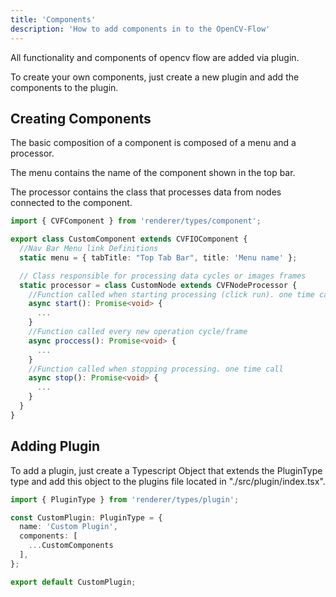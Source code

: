 ```yaml
---
title: 'Components'
description: 'How to add components in to the OpenCV-Flow'
---
```


All functionality and components of opencv flow are added via plugin.

To create your own components, just create a new plugin and add the components to the plugin.

## Creating Components

The basic composition of a component is composed of a menu and a processor.

The menu contains the name of the component shown in the top bar.

The processor contains the class that processes data from nodes connected to the component.

```typescript
import { CVFComponent } from 'renderer/types/component';

export class CustomComponent extends CVFIOComponent {
  //Nav Bar Menu link Definitions
  static menu = { tabTitle: "Top Tab Bar", title: 'Menu name' };

  // Class responsible for processing data cycles or images frames
  static processor = class CustomNode extends CVFNodeProcessor {
    //Function called when starting processing (click run). one time call
    async start(): Promise<void> {
      ...
    }
    //Function called every new operation cycle/frame
    async proccess(): Promise<void> {
      ...
    }
    //Function called when stopping processing. one time call
    async stop(): Promise<void> {
      ...
    }
  }
}
```

## Adding Plugin

To add a plugin, just create a Typescript Object that extends the PluginType type and add this object to the plugins file located in "./src/plugin/index.tsx".

```typescript
import { PluginType } from 'renderer/types/plugin';

const CustomPlugin: PluginType = {
  name: 'Custom Plugin',
  components: [
    ...CustomComponents
  ],
};

export default CustomPlugin;
```

